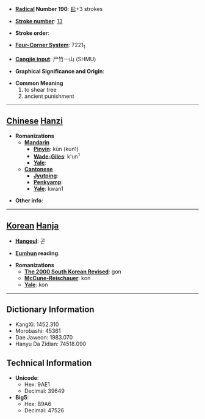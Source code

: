 * '''[[Wiktionary:Chinese radical index| Radical]] Number 190''': [[Wiktionary:Chinese radical index 髟|髟]]+3 strokes

* '''[[Wiktionary:Chinese total strokes index|Stroke number]]''': [[Wiktionary:Chinese total strokes index 13|13]]

* '''Stroke order''': 

* '''[[Wiktionary:Chinese four corner index|Four-Corner System]]''': 7221<sub>1</sub>

* '''[[Wiktionary:Chinese Cangjie index|Cangjie input]]''': 尸竹一山 (SHMU)

* '''Graphical Significance and Origin''': 

* '''Common Meaning'''
*#to shear tree
*# ancient punishment


----

== [[Chinese]] [[Hanzi]] ==

* '''Romanizations'''
** '''[[Mandarin]]'''
*** '''[[Pinyin]]''': kūn (kun1)
*** '''[[Wade-Giles]]''': k'un<sup>1</sup>
*** '''[[Yale]]''': 
** '''[[Cantonese]]'''
*** '''[[Jyutping]]''':
*** '''[[Penkyamp]]''': 
*** '''[[Yale]]''': kwan1

* '''Other info''': 

----

== [[Korean]] [[Hanja]] ==

* '''[[Hangeul]]''': 곤

* '''[[Eumhun]] reading''': 

* '''Romanizations'''
** '''[[The 2000 South Korean Revised Romanization|The 2000 South Korean Revised]]''': gon
** '''[[McCune-Reischauer]]''': kon
** '''[[Yale]]''': kon

----

== Dictionary Information ==

* KangXi: 1452.310
* Morobashi: 45361
* Dae Jaweon: 1983.070
* Hanyu Da Zidian: 74518.090

== Technical Information ==

* '''Unicode''':
** Hex: 9AE1
** Decimal: 39649
* '''Big5''':
** Hex: B9A6
** Decimal: 47526